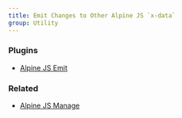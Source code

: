 ```yaml
---
title: Emit Changes to Other Alpine JS `x-data`
group: Utility
---
```


### Plugins

- [Alpine JS Emit](https://github.com/markmead/alpinejs-emit)

### Related

- [Alpine JS Manage](/components/manage)
